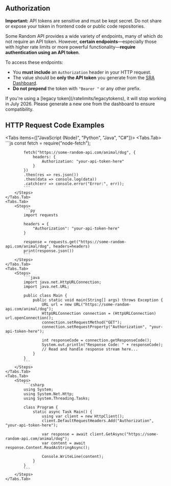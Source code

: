 
## Authorization

<Callout type="danger">
    <strong>Important:</strong> API tokens are sensitive and must be kept secret. Do not share or expose your token in frontend code or public code repositories.
</Callout>

Some Random API provides a wide variety of endpoints, many of which do not require an API token. However, **certain endpoints**—especially those with higher rate limits or more powerful functionality—**require authentication using an API token**.

To access these endpoints:

- You **must include** an `Authorization` header in your HTTP request.
- The value should be **only the API token** you generate from the [SRA Dashboard](https://some-random-api.com/user/settings).
- **Do not prepend** the token with `"Bearer "` or any other prefix.

<Callout type="info">
    If you're using a [legacy token](/ratelimits/legacytokens), it will stop working in July 2026. Please generate a new one from the dashboard to ensure compatibility.
</Callout>

## HTTP Request Code Examples

<Tabs items={["JavaScript (Node)", "Python", "Java", "C#"]}>
    <Tabs.Tab>
        <Steps>
            ```js
            const fetch = require("node-fetch");

            fetch("https://some-random-api.com/animal/dog", {
                headers: {
                    Authorization: "your-api-token-here"
                }
            })
            .then(res => res.json())
            .then(data => console.log(data))
            .catch(err => console.error("Error:", err));
            ```
        </Steps>
    </Tabs.Tab>
    <Tabs.Tab>
        <Steps>
            ```py
            import requests

            headers = {
                "Authorization": "your-api-token-here"
            }

            response = requests.get("https://some-random-api.com/animal/dog", headers=headers)
            print(response.json())
            ```
        </Steps>
    </Tabs.Tab>
    <Tabs.Tab>
        <Steps>
            ```java
            import java.net.HttpURLConnection;
            import java.net.URL;

            public class Main {
                public static void main(String[] args) throws Exception {
                    URL url = new URL("https://some-random-api.com/animal/dog");
                    HttpURLConnection connection = (HttpURLConnection) url.openConnection();
                    connection.setRequestMethod("GET");
                    connection.setRequestProperty("Authorization", "your-api-token-here");

                    int responseCode = connection.getResponseCode();
                    System.out.println("Response Code: " + responseCode);
                    // Read and handle response stream here...
                }
            }
            ```
        </Steps>
    </Tabs.Tab>
    <Tabs.Tab>
        <Steps>
            ```csharp
            using System;
            using System.Net.Http;
            using System.Threading.Tasks;

            class Program {
                static async Task Main() {
                    using var client = new HttpClient();
                    client.DefaultRequestHeaders.Add("Authorization", "your-api-token-here");

                    var response = await client.GetAsync("https://some-random-api.com/animal/dog");
                    var content = await response.Content.ReadAsStringAsync();

                    Console.WriteLine(content);
                }
            }
            ```
        </Steps>
    </Tabs.Tab>
</Tabs>